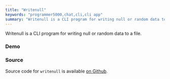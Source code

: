 ```yaml
---
title: "Writenull"
keywords: "programmer5000,chat,cli,cli app"
summary: "Writenull is a CLI program for writing null or random data to a file."
---
```


Writenull is a CLI program for writing null or random data to a file.
    
### Demo
<AsciinemaEmbed id="324619" width="700px" height="300px"/>

### Source
Source code for `writenull` is available [on Github](https://github.com/realprogrammer5000/writenull).
